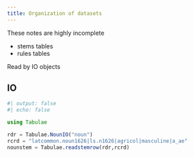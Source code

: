 ```yaml
---
title: Organization of datasets
---
```


:::{.callout-warning}
These notes are highly incomplete
:::

- stems tables
- rules tables

Read by IO objects


## IO

```julia
#| output: false
#| echo: false

using Tabulae
```

```julia
rdr = Tabulae.NounIO("noun")
rcrd = "latcommon.noun1626|ls.n1626|agricol|masculine|a_ae"
nounstem = Tabulae.readstemrow(rdr,rcrd)
```